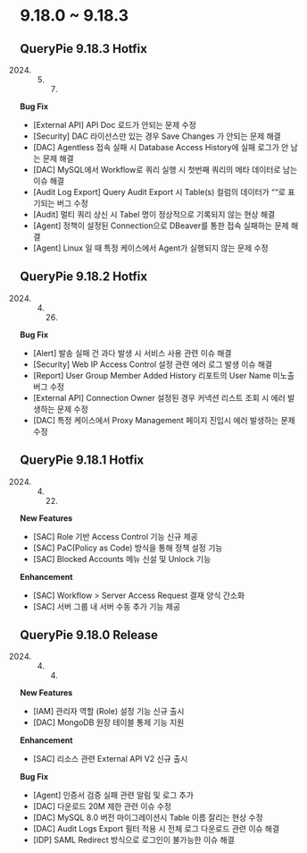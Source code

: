 

# 9.18.0 ~ 9.18.3

## **QueryPie 9.18.3 Hotfix**

2024. 5. 7.

**Bug Fix**

* [External API] API Doc 로드가 안되는 문제 수정
* [Security] DAC 라이선스만 있는 경우 Save Changes 가 안되는 문제 해결
* [DAC] Agentless 접속 실패 시 Database Access History에 실패 로그가 안 남는 문제 해결
* [DAC] MySQL에서 Workflow로 쿼리 실행 시 첫번째 쿼리의 메타 데이터로 남는 이슈 해결
* [Audit Log Export] Query Audit Export 시 Table(s) 컬럼의 데이터가 ““로 표기되는 버그 수정
* [Audit] 멀티 쿼리 상신 시 Tabel 명이 정상적으로 기록되지 않는 현상 해결
* [Agent] 정책이 설정된 Connection으로 DBeaver를 통한 접속 실패하는 문제 해결
* [Agent] Linux 일 때 특정 케이스에서 Agent가 실행되지 않는 문제 수정

## **QueryPie 9.18.2 Hotfix**

2024. 4. 26.

**Bug Fix**

* [Alert] 발송 실패 건 과다 발생 시 서비스 사용 관련 이슈 해결
* [Security] Web IP Access Control 설정 관련 에러 로그 발생 이슈 해결
* [Report] User Group Member Added History 리포트의 User Name 미노출 버그 수정
* [External API] Connection Owner 설정된 경우 커넥션 리스트 조회 시 에러 발생하는 문제 수정
* [DAC] 특정 케이스에서 Proxy Management 페이지 진입시 에러 발생하는 문제 수정

## **QueryPie 9.18.1 Hotfix**

2024. 4. 22.

**New Features**

* [SAC] Role 기반 Access Control 기능 신규 제공
* [SAC] PaC(Policy as Code) 방식을 통해 정책 설정 기능
* [SAC] Blocked Accounts 메뉴 신설 및 Unlock 기능

**Enhancement**

* [SAC] Workflow > Server Access Request 결재 양식 간소화
* [SAC] 서버 그룹 내 서버 수동 추가 기능 제공

## **QueryPie 9.18.0 Release**

2024. 4. 4.

**New Features**

* [IAM] 관리자 역할 (Role) 설정 기능 신규 출시
* [DAC] MongoDB 원장 테이블 통제 기능 지원

**Enhancement**

* [SAC] 리소스 관련 External API V2 신규 출시

**Bug Fix**

* [Agent] 인증서 검증 실패 관련 알림 및 로그 추가
* [DAC] 다운로드 20M 제한 관련 이슈 수정
* [DAC] MySQL 8.0 버전 마이그레이션시 Table 이름 잘리는 현상 수정
* [DAC] Audit Logs Export 필터 적용 시 전체 로그 다운로드 관련 이슈 해결
* [IDP] SAML Redirect 방식으로 로그인이 불가능한 이슈 해결

